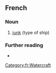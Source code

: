 ==French==

===Noun===
{{fr-noun|f}}

# [[junk]] (type of ship)

===Further reading===
* {{R:TLFi}}

[[Category:fr:Watercraft]]